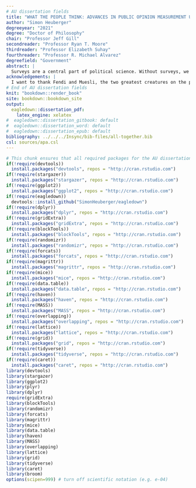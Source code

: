 ```yaml
---
# AU dissertation fields
title: "WHAT THE PEOPLE THINK: ADVANCES IN PUBLIC OPINION MEASUREMENT USING ORDINAL VARIABLES"
author: "Simon Heuberger"
degreeyear: "2021"
degree: "Doctor of Philosophy"
chair: "Professor Jeff Gill"
secondreader: "Professor Ryan T. Moore"
thirdreader: "Professor Elizabeth Suhay"
fourthreader: "Professor R. Michael Alvarez"
degreefield: "Government"
abstract: |
  Surveys are a central part of political science. Without surveys, we would not know what people think about political issues. Survey experiments further enable us to test how people react to given treatments. Surveys and survey experiments are only as good as the measurements and analytical techniques we as researchers employ, though. For one particular survey variable called ordinal variables, some of our current measurements and techniques are insufficient. Ordinal variables consist of ordered categories where the spacing between each category is uneven and not known. Ordinal variables are highly important because the most important predictor of political behavior is an ordinal variable: Education. Ordinal example categories for education could be "Some High School", "High School Graduate", and "Bachelor's Degree". The literature currently often does not take the special nature of ordinal variables, i.e. their uneven spacing, into account. This could misrepresent the data and potentially distort survey results. It is important that we measure and use education and other ordinal variables correctly. My dissertation develops two methods to do so and applies them in original survey research. Chapter II develops a new method to improve the use of ordinal variables in the assignment of treatment in survey experiments. Chapter III develops a new method to treat missing survey data with ordinal variables. Chapter IV applies both methods in an online survey experiment on political framing. 
acknowledgements: |
  I want to thank Fendi and Muesli, the two greatest creatures on the planet. And of course Waldemar Burgo.
# End of AU dissertation fields
knit: "bookdown::render_book"
site: bookdown::bookdown_site
output: 
  eagledown::dissertation_pdf: 
    latex_engine: xelatex
#  eagledown::dissertation_gitbook: default
#  eagledown::dissertation_word: default
#  eagledown::dissertation_epub: default
bibliography: ../../../Insync/bib-files/all-together.bib
csl: sources/apa.csl
---
```


```r
# This chunk ensures that all required packages for the AU dissertation template are installed and loaded
if(!require(devtools))
  install.packages("devtools", repos = "http://cran.rstudio.com")
if(!require(stargazer))
  install.packages("stargazer", repos = "http://cran.rstudio.com")
if(!require(ggplot2))
  install.packages("ggplot2", repos = "http://cran.rstudio.com")
if(!require(eagledown))
  devtools::install_github("SimonHeuberger/eagledown")
if(!require(dplyr))
  install.packages("dplyr", repos = "http://cran.rstudio.com")
if(!require(gridExtra))
  install.packages("gridExtra", repos = "http://cran.rstudio.com")
if(!require(blockTools))
  install.packages("blockTools", repos = "http://cran.rstudio.com")
if(!require(randomizr))
  install.packages("randomizr", repos = "http://cran.rstudio.com")
if(!require(forcats))
  install.packages("forcats", repos = "http://cran.rstudio.com")
if(!require(magrittr))
  install.packages("magrittr", repos = "http://cran.rstudio.com")
if(!require(mice))
  install.packages("mice", repos = "http://cran.rstudio.com")
if(!require(data.table))
  install.packages("data.table", repos = "http://cran.rstudio.com")
if(!require(haven))
  install.packages("haven", repos = "http://cran.rstudio.com")
if(!require(MASS))
  install.packages("MASS", repos = "http://cran.rstudio.com")
if(!require(overlapping))
  install.packages("overlapping", repos = "http://cran.rstudio.com")
if(!require(lattice))
  install.packages("lattice", repos = "http://cran.rstudio.com")
if(!require(grid))
  install.packages("grid", repos = "http://cran.rstudio.com")
if(!require(tidyverse))
  install.packages("tidyverse", repos = "http://cran.rstudio.com")
if(!require(caret))
  install.packages("caret", repos = "http://cran.rstudio.com")
library(devtools)
library(stargazer)
library(ggplot2)
library(plyr)
library(dplyr)
require(gridExtra)
library(blockTools)
library(randomizr)
library(forcats)
library(magrittr)
library(mice)
library(data.table)
library(haven)
library(MASS)
library(overlapping)
library(lattice)
library(grid)
library(tidyverse)
library(caret)
library(broom)
options(scipen=999) # turn off scientific notation (e.g. e-04)

```

